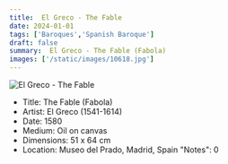 ```yaml
---
title:  El Greco - The Fable
date: 2024-01-01
tags: ['Baroques','Spanish Baroque']
draft: false
summary:  El Greco - The Fable (Fabola)
images: ['/static/images/10618.jpg']
---
```


![ El Greco - The Fable](/static/images/10618.jpg)

* Title: The Fable (Fabola)
* Artist:  El Greco (1541-1614)
* Date: 1580
* Medium: Oil on canvas
* Dimensions: 51 x 64 cm
* Location: Museo del Prado, Madrid, Spain
  "Notes": 0
